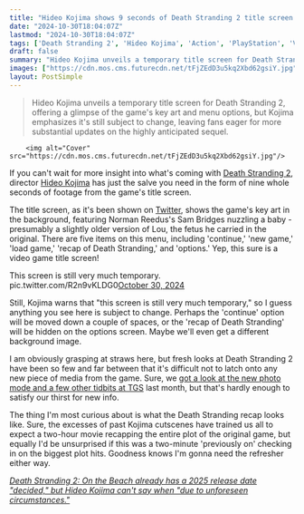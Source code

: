 ```yaml
---
title: "Hideo Kojima shows 9 seconds of Death Stranding 2 title screen footage and warns that it's 'very much temporary'"
date: "2024-10-30T18:04:07Z"
lastmod: "2024-10-30T18:04:07Z"
tags: ['Death Stranding 2', 'Hideo Kojima', 'Action', 'PlayStation', 'Video Game', 'Title Screen']
draft: false
summary: "Hideo Kojima unveils a temporary title screen for Death Stranding 2, offering a glimpse of the game's key art and menu options, but Kojima emphasizes it's still subject to change, leaving fans eager for more substantial updates on the highly anticipated sequel."
images: ["https://cdn.mos.cms.futurecdn.net/tFjZEdD3u5kq2Xbd62gsiY.jpg"]
layout: PostSimple
---
```

> Hideo Kojima unveils a temporary title screen for Death Stranding 2, offering a glimpse of the game's key art and menu options, but Kojima emphasizes it's still subject to change, leaving fans eager for more substantial updates on the highly anticipated sequel.


        <img alt="Cover" src="https://cdn.mos.cms.futurecdn.net/tFjZEdD3u5kq2Xbd62gsiY.jpg"/>
        
If you can't wait for more insight into what's coming with [Death Stranding 2](https://www.gamesradar.com/death-stranding-2-guide/), director [Hideo Kojima](https://www.gamesradar.com/tag/hideo-kojima/) has just the salve you need in the form of nine whole seconds of footage from the game's title screen.

The title screen, as it's been shown on [Twitter](https://x.com/HIDEO_KOJIMA_EN/status/1851622404289868197), shows the game's key art in the background, featuring Norman Reedus's Sam Bridges nuzzling a baby - presumably a slightly older version of Lou, the fetus he carried in the original. There are five items on this menu, including 'continue,' 'new game,' 'load game,' 'recap of Death Stranding,' and 'options.' Yep, this sure is a video game title screen! 

This screen is still very much temporary. pic.twitter.com/R2n9vKLDG0[October 30, 2024](https://twitter.com/HIDEO_KOJIMA_EN/status/1851622404289868197)

Still, Kojima warns that "this screen is still very much temporary," so I guess anything you see here is subject to change. Perhaps the 'continue' option will be moved down a couple of spaces, or the 'recap of Death Stranding' will be hidden on the options screen. Maybe we'll even get a different background image.

I am obviously grasping at straws here, but fresh looks at Death Stranding 2 have been so few and far between that it's difficult not to latch onto any new piece of media from the game. Sure, we [got a look at the new photo mode and a few other tidbits at TGS](https://www.gamesradar.com/games/action/hideo-kojima-debuts-new-death-stranding-2-footage-of-the-most-detailed-photo-mode-ever-more-famous-faces-and-an-alan-wake-2-style-musical-number/) last month, but that's hardly enough to satisfy our thirst for new info.

The thing I'm most curious about is what the Death Stranding recap looks like. Sure, the excesses of past Kojima cutscenes have trained us all to expect a two-hour movie recapping the entire plot of the original game, but equally I'd be unsurprised if this was a two-minute 'previously on' checking in on the biggest plot hits. Goodness knows I'm gonna need the refresher either way.

[<em>Death Stranding 2: On the Beach already has a 2025 release date "decided," but Hideo Kojima can't say when "due to unforeseen circumstances."</em>](https://www.gamesradar.com/games/action/death-stranding-2-on-the-beach-already-has-a-2025-release-date-decided-but-hideo-kojima-cant-say-when-due-to-unforeseen-circumstances/)
        